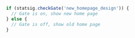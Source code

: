 ```jsx
if (statsig.checkGate('new_homepage_design')) {
  // Gate is on, show new home page
} else {
  // Gate is off, show old home page
}
```
